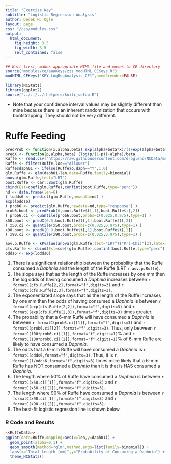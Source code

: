 ```yaml
---
title: "Exercise Key"
subtitle: "Logistic Regression Analysis"
author: Derek H. Ogle
layout: page
css: "/css/modules.css"
output:
  html_document:
    fig_height: 3.5
    fig_width: 3.5
    self_contained: false
---
```


```r
## Knit first, makes appropriate HTML file and moves to CE directory
source("modules/ce/aaaKeys/zzz_modHTML_CEKeys.R")
modHTML_CEKeys("KEY_LogRegAnalysis_CE1",need2render=FALSE)
```

```r
library(NCStats)
library(ggplot2)
source("../../../rhelpers/knitr_setup.R")
```

<div class="alert alert-warning">
<ul>
  <li>Note that your confidence interval values may be slightly different than mine because there is an inherent randomization that occurs with bootstrapping. They should not be very different.</li>
</ul>
</div>

# Ruffe Feeding
```r
predProb <- function(x,alpha,beta) exp(alpha+beta*x)/(1+exp(alpha+beta*x))
predX <- function(p,alpha,beta) (log(p/(1-p))-alpha)/beta
Ruffe <- read.csv("https://raw.githubusercontent.com/droglenc/NCData/master/RuffeLarvalDiet.csv")
Ruffe <- filter(Ruffe,loc=="Allouez")
Ruffe$daph01 <- ifelse(Ruffe$o.daph=="Y",1,0)
glm.Ruffe <- glm(daph01~len,data=Ruffe,family=binomial)
anova(glm.Ruffe,test="LRT")
boot.Ruffe <- car::Boot(glm.Ruffe)
cbind(Est=coef(glm.Ruffe),confint(boot.Ruffe,type="perc"))
nd <- data.frame(len=6)
( lodds6 <- predict(glm.Ruffe,newdata=nd) )
exp(lodds6)
( prob6 <- predict(glm.Ruffe,newdata=nd,type="response") )
prob6.boot <- predProb(6,boot.Ruffe$t[,1],boot.Ruffe$t[,2])
( prob6.ci <- quantile(prob6.boot,probs=c(0.025,0.975),type=1) )
x50.boot <- predX(0.5,boot.Ruffe$t[,1],boot.Ruffe$t[,2])
( x50.ci <- quantile(x50.boot,probs=c(0.025,0.975),type=1) )
x90.boot <- predX(0.9,boot.Ruffe$t[,1],boot.Ruffe$t[,2])
( x90.ci <- quantile(x90.boot,probs=c(0.025,0.975),type=1) )
```
```r
aov.p.Ruffe <- kPvalue(anova(glm.Ruffe,test="LRT")$"Pr(>Chi)"[2],latex=FALSE)
cfs.Ruffe <- cbind(Est=coef(glm.Ruffe),confint(boot.Ruffe,type="perc"))
odds6 <- exp(lodds6)
```

1. There is a significant relationship between the probability that the Ruffe consumed a *Daphnia* and the length of the Ruffe (LRT `r aov.p.Ruffe`).
1. The slope says that as the length of the Ruffe increases by one mm then the log odds of having consumed a *Daphnia* increases between `r formatC(cfs.Ruffe[2,2],format="f",digits=3)` and `r formatC(cfs.Ruffe[2,3],format="f",digits=3)`.
1. The exponentiated slope says that as the length of the Ruffe increases by one mm then the odds of having consumed a *Daphnia* is between `r formatC(exp(cfs.Ruffe[2,2]),format="f",digits=3)` and `r formatC(exp(cfs.Ruffe[2,3]),format="f",digits=3)` times greater.
1. The probability that a 6-mm Ruffe will have consumed a *Daphnia* is between `r formatC(prob6.ci[[1]],format="f",digits=3)` and `r formatC(prob6.ci[[2]],format="f",digits=3)`. Thus, only between `r formatC(100*prob6.ci[[1]],format="f",digits=1)`% and `r formatC(100*prob6.ci[[2]],format="f",digits=1)`% of 6-mm Ruffe are likely to have consumed a *Daphnia*.
1. The odds that a 6-mm Ruffe will have consumed a *Daphnia* is `r formatC(odds6,format="f",digits=3)`. Thus, it is `r formatC(1/odds6,format="f",digits=3)` times more likely that a 6-mm Ruffe has NOT consumed a *Daphnia* than it is that is HAS consumed a *Daphnia*.
1. The length where 50% of Ruffe have consumed a *Daphnia* is between `r formatC(x50.ci[[1]],format="f",digits=3)` and `r formatC(x50.ci[[2]],format="f",digits=3)`.
1. The length where 90% of Ruffe have consumed a *Daphnia* is between `r formatC(x90.ci[[1]],format="f",digits=3)` and `r formatC(x90.ci[[2]],format="f",digits=3)`.
1. The best-fit logistic regression line is shown below.

### R Code and Results
```r
<<RuffeData>>
ggplot(data=Ruffe,mapping=aes(x=len,y=daph01)) +
  geom_point(alpha=0.1) +
  geom_smooth(method="glm",method.args=list(family=binomial)) +
  labs(x="Total Length (mm)",y="Probability of Consuming a Daphnia") +
  theme_NCStats()
```

&nbsp;

<!----
# X-Rated Movies
```r
predProb <- function(x,alpha,beta) exp(alpha+beta*x)/(1+exp(alpha+beta*x))
predX <- function(p,alpha,beta) (log(p/(1-p))-alpha)/beta
xxx <- read.csv("https://raw.githubusercontent.com/droglenc/NCData/master/XMovieAge.csv")
xxx <- filter(xxx,age<=95)
xxx$seen01 <- ifelse(xxx$seen=="YES",1,0)
glm.xxx <- glm(seen01~age,data=xxx,family=binomial)
anova(glm.xxx,test="LRT")
boot.xxx <- car::Boot(glm.xxx)
cbind(Est=coef(glm.xxx),confint(boot.xxx,type="perc"))
nd <- data.frame(age=50)
( lodds50 <- predict(glm.xxx,newdata=nd) )
exp(lodds50)
( prob50 <- predict(glm.xxx,newdata=nd,type="response") )
prob50.boot <- predProb(50,boot.xxx$t[,1],boot.xxx$t[,2])
( prob50.ci <- quantile(prob50.boot,probs=c(0.025,0.975),type=1) )
x10.boot <- predX(0.1,boot.xxx$t[,1],boot.xxx$t[,2])
( x10.ci <- quantile(x10.boot,probs=c(0.025,0.975),type=1) )
x25.boot <- predX(0.25,boot.xxx$t[,1],boot.xxx$t[,2])
( x25.ci <- quantile(x25.boot,probs=c(0.025,0.975),type=1) )
```
```r
aov.p.xxx <- kPvalue(anova(glm.xxx,test="LRT")$"Pr(>Chi)"[2],latex=FALSE)
cfs.xxx <- cbind(Est=coef(glm.xxx),confint(boot.xxx,type="perc"))
odds50 <- exp(lodds50)
```

1. There is a significant relationship between whether or not the respondent had watched an x-rated movie in the last year and their age (LRT `r aov.p.xxx`).
1. The slope says that as the age of the respondent increases by one year then the log odds of having watched an x-rated movie in the last year decreases between `r formatC(cfs.xxx[2,2],format="f",digits=3)` and `r formatC(cfs.xxx[2,3],format="f",digits=3)`.
1. The exponentiated slope says that as the age of the respondent increases by one year then the odds of having watched an x-rated movie in the last year decreases between `r formatC(exp(cfs.xxx[2,2]),format="f",digits=3)` and `r formatC(exp(cfs.xxx[2,3]),format="f",digits=3)` times. In other words, the odds of having watched an x-rated movie in the last year decline between `r formatC((1-exp(cfs.xxx[2,3]))*100,format="f",digits=1)` and `r formatC((1-exp(cfs.xxx[2,2]))*100,format="f",digits=1)`% for each increase of one year in age.
1. The odds of a 50-years-old having watched an x-rated movie in the last year is `r formatC(odds50,format="f",digits=3)`. Thus, the probability that 50-year old watched an x-rated movie in the last year is `r formatC(odds50,format="f",digits=3)` times more likely than not having watched an x-rated movie in the last year.
1. The probability that a 50-years-old will have watched an x-rated movie in the last year is between `r formatC(prob50.ci[1],format="f",digits=3)` and `r formatC(prob50.ci[2],format="f",digits=3)`.
1. The age where 10% or fewer of respondents are likely to have watch an x-rated movie in the last year is between `r formatC(x10.ci[1],format="f",digits=1)` and `r formatC(x10.ci[2],format="f",digits=1)`.
1. The age where 25% or more of respondents are likely to have watch an x-rated movie in the last year is between `r formatC(x25.ci[1],format="f",digits=1)` and `r formatC(x25.ci[2],format="f",digits=1)`.
1. The best-fit logistic regression line is shown below.


### R Code and Results
```r
<<xxxData>>
ggplot(data=xxx,mapping=aes(x=age,y=seen01)) +
  geom_point(alpha=0.01) +
  geom_smooth(method="glm",method.args=list(family=binomial)) +
  labs(x="Age of Respondent",y="Prob. of Seeing XXX Movie in Last Year") +
  theme_NCStats()
```


# Moose Calf Production
```r
predProb <- function(x,alpha,beta) exp(alpha+beta*x)/(1+exp(alpha+beta*x))
predX <- function(p,alpha,beta) (log(p/(1-p))-alpha)/beta
m <- readxl::read_excel("../data/10_3996_032013-jfwm-028_s1.xls")
m$calf01 <- ifelse(m$"Calf production status"=="Yes",1,0)
glm.m <- glm(calf01~Age,data=m,family=binomial)
anova(glm.m,test="LRT")
boot.m <- car::Boot(glm.m)
cbind(Est=coef(glm.m),confint(boot.m,type="perc"))
nd <- data.frame(Age=10)
( lodds10 <- predict(glm.m,newdata=nd) )
exp(lodds10)
( prob10 <- predict(glm.m,newdata=nd,type="response") )
prob10.boot <- predProb(10,boot.m$t[,1],boot.m$t[,2])
( prob10.ci <- quantile(prob10.boot,probs=c(0.025,0.975),type=1) )
x75.boot <- predX(0.75,boot.m$t[,1],boot.m$t[,2])
( x75.ci <- quantile(x75.boot,probs=c(0.025,0.975),type=1) )
```
```r
aov.p.m <- kPvalue(anova(glm.m,test="LRT")$"Pr(>Chi)"[2],latex=FALSE)
cfs.m <- cbind(Est=coef(glm.m),confint(boot.m,type="perc"))
odds10 <- exp(lodds10)
```

1. There is a significant relationship between whether or not the female had at least one calf and the age of the female (LRT `r aov.p.m`).
1. The slope says that as the age of the moose increases by one year then the log odds of having at least one calf decreases between `r formatC(cfs.m[2,2],format="f",digits=3)` and `r formatC(cfs.m[2,3],format="f",digits=3)`.
1. The exponentiated slope says that as the age of the moose increases by one year then the odds of having at least one calf decreases between `r formatC(exp(cfs.m[2,2]),format="f",digits=3)` and `r formatC(exp(cfs.m[2,3]),format="f",digits=3)` times. In other words, the odds of having at least one decline between `r formatC((1-exp(cfs.m[2,3]))*100,format="f",digits=1)` and `r formatC((1-exp(cfs.m[2,3]))*100,format="f",digits=1)`% for each increase of one year in age.
1. The log odds of a 10-years-old female moose having at least one calf is `r formatC(lodds10,format="f",digits=3)`.
1. The odds of a 10-years-old female moose having at least one calf is `r formatC(odds10,format="f",digits=3)`. Thus, the probability that 10-year old female moose will have at least one calf is `r formatC(odds10,format="f",digits=1)` times more likely than not having a calf.
1. The probability that a 10-years-old female moose will have at least one calf is between `r formatC(prob10.ci[1],format="f",digits=3)` and `r formatC(prob10.ci[2],format="f",digits=3)`.
1. The where 75% or fewer of female moose have at least one calf is between `r formatC(x75.ci[1],format="f",digits=3)` and `r formatC(x75.ci[2],format="f",digits=3)`.
1. The best-fit logistic regression line is shown below.

### R Code and Results
```r
<<mooseData>>
ggplot(data=m,mapping=aes(x=Age,y=calf01)) +
  geom_point(alpha=0.01) +
  geom_smooth(method="glm",method.args=list(family=binomial)) +
  labs(x="Age of Female Moose",y="Probability of At Least 1 Calf") +
  theme_NCStats()
```
--->
